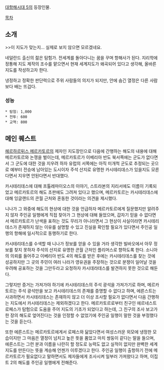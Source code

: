 [[대항해시대 5]]의 등장인물.

[[목차]]
== 소개 ==
>>이 지도가 맞는지... 실제로 보지 않으면 모르겠네요.

네덜란드 출신의 젊은 탐험가. 전세계를 돌아다니는 꿈을 꾸며 항해사가 된다. 지리학에 정통해 지도 제작의 조수를 맡으면서 현재 세계지도가 왜곡되어 있다고 생각해, 올바른 지도를 작성하고자 한다.

냉정하고 정확한 판단력으로 주위 사람들의 의지가 되지만, 안에 숨긴 열정은 다른 사람보다 배는 뜨겁다. 

=== 성능 ===
 * 탐험: 1,000
 * 전투: 600
 * 교역: 800

== 메인 퀘스트 ==
[[헤르하르뒤스 메르카토르]]의 제자인 지도장인으로 다음에 간행하는 해도의 내용에 대해 메르카토르와 논쟁을 벌이는데, 메르카토르가 이베리아 반도 북서쪽에는 군도가 없다면서 그 군도에 대한 것을 지우려 하자 유럽의 서쪽에는 아직 미개척 군도로 추정되는 곳으로 예부터 전승에 남아있는 도시이자 주석 산지로 유명한 카시테리데스가 있을지도 모른다면서 지우면 안된다면서 반대했다.

카시테리데스에 대해 프톨레마이오스의 이야기, 스트라본의 지리서에도 이름이 기록되었고 메르카토르의 해도 초판에도 그려져 있다고 했으며, 메르카토르는 카시테리데스에 대해 잉글랜드의 콘월 근처와 혼동한 것이라는 의견을 제시했다.

니나가 그 와중에 해도의 현상에 대한 것을 언급하자 메르카토르에게 질문했지만 알려주지 않자 주인공 일행에게 직접 찾아가 그 현상에 대해 들었으며, 갑자기 믿을 수 없다면서 메르카토르가 난색을 표하는 것도 무리가 아니라면서 그 현상이 사실이라면 카시테리데스가 존재하지 않는 이유를 설명할 수 있고 진실을 확인할 필요가 있다면서 주인공 일행의 항해에 일시적으로 동행하기로 한다.

카시테리데스를 수색할 때 니나가 정보를 얻을 수 있을 거라 생각한 빌바오에서 아무 정보를 찾지 못하자 주석의 산지로 유명한 콘월 근처인 플리머스로 향하도록 한다. 소니아의 의뢰를 들어주고 이베리아 반도 4의 해도를 받은 후에는 카시테리데스를 찾는 것에 성공하지만 그 곳의 주민이 여러 나라가 영유권을 주장하는 것으로 분쟁이 일어날 것을 우려해 공표하는 것을 그만두라고 요청하자 카시데라데스를 발견하지 못한 것으로 해둔다.

그렇지만 증거는 가져가야 하기에 카시테리데스의 주석 광석을 가져가기로 하며, 메르카토르는 주석 광석만을 보고 카시테리데스의 존재를 증명할 수 없다고 하며, 에른스트는 사과하면서 카시테리데스는 존재하지 않고 더 이상 조사할 필요가 없다면서 다음 간행하는 지도에서 카시테리데스는 제외하겠다고 한다. 메르카토르로부터 친구인 에르네스트 로페스가 탐험으로 도움을 주어 지도의 기초가 되었다고 하는데, 그 친구의 조사 보고가 한 장의 해도로 엎어진다는 것을 인정할 수 없었기에 주인공 일행이 말한 것을 부정했다는 것을 듣는다.

또한 에른스트는 메르카토르에게서 로페스와 닮았다면서 여성스러운 외모에 냉정한 모습이지만 그 마음은 열정이 넘치고 높은 뜻을 품었고 마치 쌍둥이 같다는 말을 들으며, 에른스트는 그런 분과 이름을 나란히 할 정도로 능력도 없고 실적이 없지만 완벽한 세계지도를 만든다는 뜻을 계승해 언젠가 이루겠다고 한다. 주인공 일행이 출항하기 전에 메르카토르가 필요없다고 말하면서도 제자들에게 조사시켜 일부러 가져왔다고 하며, 이집트 2의 해도를 주인공 일행에게 전해준다.
